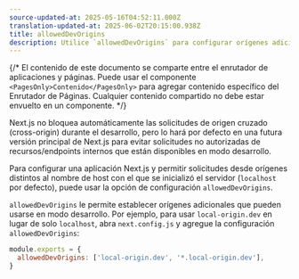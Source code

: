 ```yaml
---
source-updated-at: 2025-05-16T04:52:11.000Z
translation-updated-at: 2025-06-02T20:15:00.938Z
title: allowedDevOrigins
description: Utilice `allowedDevOrigins` para configurar orígenes adicionales que puedan solicitar el servidor de desarrollo.
---
```


{/* El contenido de este documento se comparte entre el enrutador de aplicaciones y páginas. Puede usar el componente `<PagesOnly>Contenido</PagesOnly>` para agregar contenido específico del Enrutador de Páginas. Cualquier contenido compartido no debe estar envuelto en un componente. */}

Next.js no bloquea automáticamente las solicitudes de origen cruzado (cross-origin) durante el desarrollo, pero lo hará por defecto en una futura versión principal de Next.js para evitar solicitudes no autorizadas de recursos/endpoints internos que están disponibles en modo desarrollo.

Para configurar una aplicación Next.js y permitir solicitudes desde orígenes distintos al nombre de host con el que se inicializó el servidor (`localhost` por defecto), puede usar la opción de configuración `allowedDevOrigins`.

`allowedDevOrigins` le permite establecer orígenes adicionales que pueden usarse en modo desarrollo. Por ejemplo, para usar `local-origin.dev` en lugar de solo `localhost`, abra `next.config.js` y agregue la configuración `allowedDevOrigins`:

```js filename="next.config.js"
module.exports = {
  allowedDevOrigins: ['local-origin.dev', '*.local-origin.dev'],
}
```